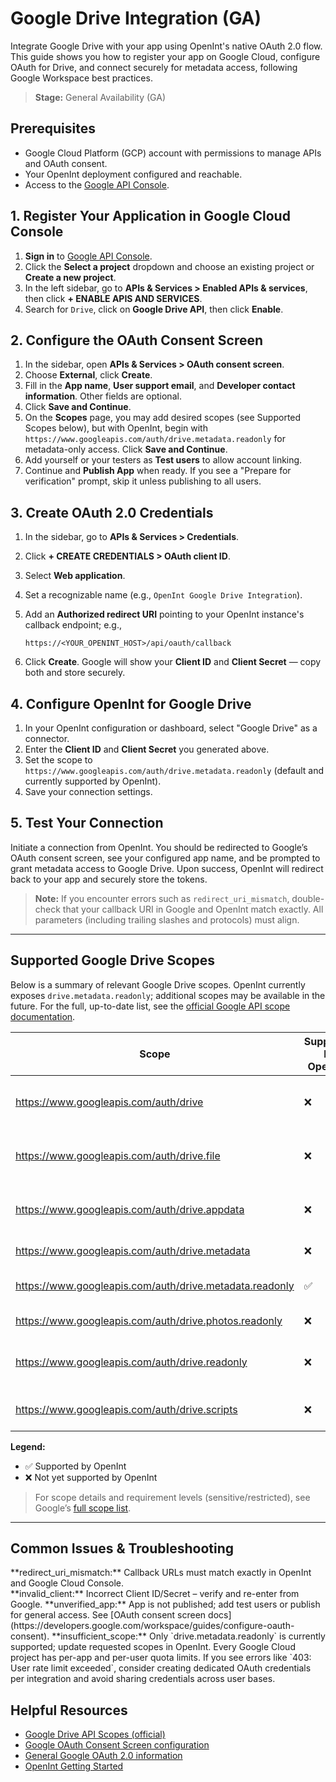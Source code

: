 # Google Drive Integration (GA)

Integrate Google Drive with your app using OpenInt's native OAuth 2.0 flow. This guide shows you how to register your app on Google Cloud, configure OAuth for Drive, and connect securely for metadata access, following Google Workspace best practices.

> **Stage:** General Availability (GA)

## Prerequisites

- Google Cloud Platform (GCP) account with permissions to manage APIs and OAuth consent.
- Your OpenInt deployment configured and reachable.
- Access to the [Google API Console](https://console.developers.google.com/).

## 1. Register Your Application in Google Cloud Console

1. **Sign in** to [Google API Console](https://console.developers.google.com/).
2. Click the **Select a project** dropdown and choose an existing project or **Create a new project**.
3. In the left sidebar, go to **APIs & Services > Enabled APIs & services**, then click **+ ENABLE APIS AND SERVICES**.
4. Search for `Drive`, click on **Google Drive API**, then click **Enable**.

## 2. Configure the OAuth Consent Screen

1. In the sidebar, open **APIs & Services > OAuth consent screen**.
2. Choose **External**, click **Create**.
3. Fill in the **App name**, **User support email**, and **Developer contact information**. Other fields are optional.
4. Click **Save and Continue**.
5. On the **Scopes** page, you may add desired scopes (see Supported Scopes below), but with OpenInt, begin with `https://www.googleapis.com/auth/drive.metadata.readonly` for metadata-only access. Click **Save and Continue**.
6. Add yourself or your testers as **Test users** to allow account linking.
7. Continue and **Publish App** when ready. If you see a "Prepare for verification" prompt, skip it unless publishing to all users.

## 3. Create OAuth 2.0 Credentials

1. In the sidebar, go to **APIs & Services > Credentials**.
2. Click **+ CREATE CREDENTIALS > OAuth client ID**.
3. Select **Web application**.
4. Set a recognizable name (e.g., `OpenInt Google Drive Integration`).
5. Add an **Authorized redirect URI** pointing to your OpenInt instance's callback endpoint; e.g.,

    ```
    https://<YOUR_OPENINT_HOST>/api/oauth/callback
    ```
6. Click **Create**. Google will show your **Client ID** and **Client Secret** — copy both and store securely.

## 4. Configure OpenInt for Google Drive

1. In your OpenInt configuration or dashboard, select "Google Drive" as a connector.
2. Enter the **Client ID** and **Client Secret** you generated above.
3. Set the scope to `https://www.googleapis.com/auth/drive.metadata.readonly` (default and currently supported by OpenInt).
4. Save your connection settings.

## 5. Test Your Connection

Initiate a connection from OpenInt. You should be redirected to Google’s OAuth consent screen, see your configured app name, and be prompted to grant metadata access to Google Drive. Upon success, OpenInt will redirect back to your app and securely store the tokens.

> **Note:** If you encounter errors such as `redirect_uri_mismatch`, double-check that your callback URI in Google and OpenInt match exactly. All parameters (including trailing slashes and protocols) must align.

---

## Supported Google Drive Scopes

Below is a summary of relevant Google Drive scopes. OpenInt currently exposes `drive.metadata.readonly`; additional scopes may be available in the future. For the full, up-to-date list, see the [official Google API scope documentation](https://developers.google.com/workspace/drive/api/guides/api-specific-auth#drive-scopes).

| Scope | Supported by OpenInt? | Description |
|--|--|--|
| <Tooltip text="Full, permissive scope to access all of a user's Drive files.">https://www.googleapis.com/auth/drive</Tooltip> | ❌ | Full access to all files (create, modify, delete, metadata). *Restricted* |
| <Tooltip text="Access only to files created or opened by the app; the user must select files.">https://www.googleapis.com/auth/drive.file</Tooltip> | ❌ | App-specific file access. *Recommended/Non-sensitive* |
| <Tooltip text="Access to the appdata folder for storing configuration/config files.">https://www.googleapis.com/auth/drive.appdata</Tooltip> | ❌ | Only appdata folder (hidden). *Recommended/Non-sensitive* |
| <Tooltip text="Read/write Drive file metadata, no content.">https://www.googleapis.com/auth/drive.metadata</Tooltip> | ❌ | Metadata read/write. *Restricted* |
| <Tooltip text="Read-only Drive file metadata (titles, properties, no content).">https://www.googleapis.com/auth/drive.metadata.readonly</Tooltip> | ✅ | Metadata read-only (supported, default). *Restricted* |
| <Tooltip text="Read-only access to user's Photos/Videos in Drive.">https://www.googleapis.com/auth/drive.photos.readonly</Tooltip> | ❌ | Read-only Google Photos. *Restricted* |
| <Tooltip text="Read-only access to all Drive files, including content and metadata.">https://www.googleapis.com/auth/drive.readonly</Tooltip> | ❌ | All files, read-only (content & metadata). *Restricted* |
| <Tooltip text="Modify Apps Script projects in Drive.">https://www.googleapis.com/auth/drive.scripts</Tooltip> | ❌ | Apps Script modification. *Restricted* |

**Legend:**
- ✅ Supported by OpenInt
- ❌ Not yet supported by OpenInt

> For scope details and requirement levels (sensitive/restricted), see Google’s [full scope list](https://developers.google.com/workspace/drive/api/guides/api-specific-auth#drive-scopes).

---

## Common Issues & Troubleshooting

<Callout type="warning" title="OAuth Errors">
**redirect_uri_mismatch:** Callback URLs must match exactly in OpenInt and Google Cloud Console.<br/>
**invalid_client:** Incorrect Client ID/Secret – verify and re-enter from Google.
**unverified_app:** App is not published; add test users or publish for general access. See [OAuth consent screen docs](https://developers.google.com/workspace/guides/configure-oauth-consent).
**insufficient_scope:** Only `drive.metadata.readonly` is currently supported; update requested scopes in OpenInt.
</Callout>

<Callout type="info" title="Quota or API Limit Errors">
Every Google Cloud project has per-app and per-user quota limits. If you see errors like `403: User rate limit exceeded`, consider creating dedicated OAuth credentials per integration and avoid sharing credentials across user bases.
</Callout>

## Helpful Resources

- [Google Drive API Scopes (official)](https://developers.google.com/workspace/drive/api/guides/api-specific-auth#drive-scopes)
- [Google OAuth Consent Screen configuration](https://developers.google.com/workspace/guides/configure-oauth-consent)
- [General Google OAuth 2.0 information](https://developers.google.com/identity/protocols/oauth2)
- [OpenInt Getting Started](../getting-started/quickstart)